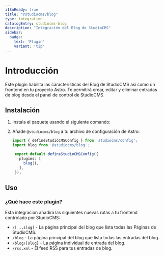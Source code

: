 ```yaml
---
i18nReady: true
title: "@studiocms/blog"
type: integration
catalogEntry: studiocms-blog
description: "Integración del Blog de StudioCMS"
sidebar:
  badge: 
    text: 'Plugin'
    variant: 'tip'
---
```



# Introducción

Este plugin habilita las características del Blog de StudioCMS así como un frontend en tu proyecto Astro. Te permitirá crear, editar y eliminar entradas de blog desde el panel de control de StudioCMS.

## Instalación

1. Instala el paquete usando el siguiente comando:

   <PackageManagers pkg="studiocms" type='run' args='add @studiocms/blog' />

2. Añade `@studiocms/blog` a tu archivo de configuración de Astro:

   ```ts twoslash title="studiocms.config.mjs" {2, 6}
   import { defineStudioCMSConfig } from 'studiocms/config';
   import blog from '@studiocms/blog';

    export default defineStudioCMSConfig({
      plugins: [
        blog(),
      ],
    });
   ```

## Uso

### ¿Qué hace este plugin?

Esta integración añadirá las siguientes nuevas rutas a tu frontend controlado por StudioCMS:

- `/[...slug]` - La página principal del blog que lista todas las Páginas de StudioCMS.
- `/blog` - La página principal del blog que lista todas las entradas del blog.
- `/blog/[slug]` - La página individual de entrada del blog.
- `/rss.xml` - El feed RSS para tus entradas de blog.
